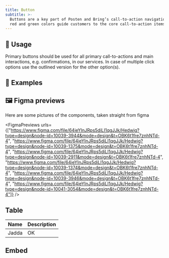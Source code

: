 ```yaml
---
title: Button
subtitle: >-
  Buttons are a key part of Posten and Bring’s call-to-action navigation. The
  red and green colors guide customers to the core call-to-action items.
---
```


## 🔧 Usage

Primary buttons should be used for all primary call-to-actions and main interactions, e.g. confirmations, in our services. In case of multiple click options use the outlined version for the other option(s).

## 📝 Examples

<Examples componentName="button" showCodeByDefault={false} exampleName="secondary" />

## 🖼️ Figma previews

Here are some pictures of the components, taken straight from figma

<FigmaPreviews urls={["https://www.figma.com/file/64ieYInJRps5diLI1qgJJk/Hedwig?type=design&node-id=10039-3944&mode=design&t=OBK6t1fre7znhNTd-4", "https://www.figma.com/file/64ieYInJRps5diLI1qgJJk/Hedwig?type=design&node-id=10039-1375&mode=design&t=OBK6t1fre7znhNTd-4", "https://www.figma.com/file/64ieYInJRps5diLI1qgJJk/Hedwig?type=design&node-id=10039-2911&mode=design&t=OBK6t1fre7znhNTd-4", "https://www.figma.com/file/64ieYInJRps5diLI1qgJJk/Hedwig?type=design&node-id=10039-1374&mode=design&t=OBK6t1fre7znhNTd-4", "https://www.figma.com/file/64ieYInJRps5diLI1qgJJk/Hedwig?type=design&node-id=10039-3946&mode=design&t=OBK6t1fre7znhNTd-4", "https://www.figma.com/file/64ieYInJRps5diLI1qgJJk/Hedwig?type=design&node-id=10041-3054&mode=design&t=OBK6t1fre7znhNTd-4"]} />

## Table

| Name  | Description |
| ----- | ----------- |
| Jadda | OK          |

## Embed

<FigmaEmbed url="https://www.figma.com/file/64ieYInJRps5diLI1qgJJk/Hedwig?type=design&node-id=10039%3A1364&mode=design&t=OBK6t1fre7znhNTd-1" />
